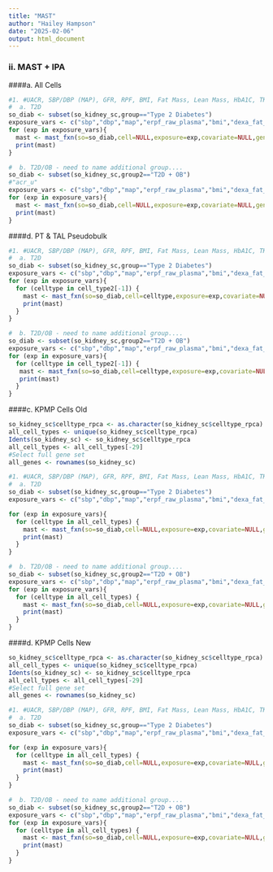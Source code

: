 ```yaml
---
title: "MAST"
author: "Hailey Hampson"
date: "2025-02-06"
output: html_document
---
```



### ii. MAST + IPA
####a. All Cells
```r
#1. #UACR, SBP/DBP (MAP), GFR, RPF, BMI, Fat Mass, Lean Mass, HbA1C, TKV/htTKV
#  a. T2D
so_diab <- subset(so_kidney_sc,group=="Type 2 Diabetes")
exposure_vars <- c("sbp","dbp","map","erpf_raw_plasma","bmi","dexa_fat_kg","dexa_lean_kg","hba1c","ht_adj_tkv","total_kidney_volume_ml","acr_u")
for (exp in exposure_vars){
  mast <- mast_fxn(so=so_diab,cell=NULL,exposure=exp,covariate=NULL,gene_set=rownames(so_diab),batch_size=2000,exp_group=NULL,ref_group=NULL,additional_group="Type 2 Diabetes")
  print(mast)
}

#  b. T2D/OB - need to name additional group....
so_diab <- subset(so_kidney_sc,group2=="T2D + OB")
#"acr_u"
exposure_vars <- c("sbp","dbp","map","erpf_raw_plasma","bmi","dexa_fat_kg","dexa_lean_kg","hba1c","ht_adj_tkv","total_kidney_volume_ml")
for (exp in exposure_vars){
  mast <- mast_fxn(so=so_diab,cell=NULL,exposure=exp,covariate=NULL,gene_set=rownames(so_diab),batch_size=2000,exp_group=NULL,ref_group=NULL,additional_group="T2D_OB")
  print(mast)
}
```

####d. PT & TAL Pseudobulk
```r
#1. #UACR, SBP/DBP (MAP), GFR, RPF, BMI, Fat Mass, Lean Mass, HbA1C, TKV/htTKV
#  a. T2D
so_diab <- subset(so_kidney_sc,group=="Type 2 Diabetes")
exposure_vars <- c("sbp","dbp","map","erpf_raw_plasma","bmi","dexa_fat_kg","dexa_lean_kg","hba1c","ht_adj_tkv","total_kidney_volume_ml","acr_u")
for (exp in exposure_vars){
  for (celltype in cell_type2[-1]) {
    mast <- mast_fxn(so=so_diab,cell=celltype,exposure=exp,covariate=NULL,gene_set=rownames(so_diab),batch_size=2000,exp_group=NULL,ref_group=NULL,additional_group="Type 2 Diabetes")
    print(mast)
  }
}

#  b. T2D/OB - need to name additional group....
so_diab <- subset(so_kidney_sc,group2=="T2D + OB")
exposure_vars <- c("sbp","dbp","map","erpf_raw_plasma","bmi","dexa_fat_kg","dexa_lean_kg","hba1c","ht_adj_tkv","total_kidney_volume_ml","acr_u")
for (exp in exposure_vars){
  for (celltype in cell_type2[-1]) {
   mast <- mast_fxn(so=so_diab,cell=celltype,exposure=exp,covariate=NULL,gene_set=rownames(so_diab),batch_size=2000,exp_group=NULL,ref_group=NULL,additional_group="T2D_OB")
   print(mast)
  }
}
```

####c. KPMP Cells Old
```r
so_kidney_sc$celltype_rpca <- as.character(so_kidney_sc$celltype_rpca)
all_cell_types <- unique(so_kidney_sc$celltype_rpca)
Idents(so_kidney_sc) <- so_kidney_sc$celltype_rpca
all_cell_types <- all_cell_types[-29]
#Select full gene set
all_genes <- rownames(so_kidney_sc)

#1. #UACR, SBP/DBP (MAP), GFR, RPF, BMI, Fat Mass, Lean Mass, HbA1C, TKV/htTKV
#  a. T2D
so_diab <- subset(so_kidney_sc,group=="Type 2 Diabetes")
exposure_vars <- c("sbp","dbp","map","erpf_raw_plasma","bmi","dexa_fat_kg","dexa_lean_kg","hba1c","ht_adj_tkv","total_kidney_volume_ml","acr_u")

for (exp in exposure_vars){
  for (celltype in all_cell_types) {
    mast <- mast_fxn(so=so_diab,cell=NULL,exposure=exp,covariate=NULL,gene_set=rownames(so_diab),batch_size=2000,exp_group=NULL,ref_group=NULL,additional_group="Type 2 Diabetes")
    print(mast)
  }
}

#  b. T2D/OB - need to name additional group....
so_diab <- subset(so_kidney_sc,group2=="T2D + OB")
exposure_vars <- c("sbp","dbp","map","erpf_raw_plasma","bmi","dexa_fat_kg","dexa_lean_kg","hba1c","ht_adj_tkv","total_kidney_volume_ml","acr_u")
for (exp in exposure_vars){
  for (celltype in all_cell_types) {
    mast <- mast_fxn(so=so_diab,cell=NULL,exposure=exp,covariate=NULL,gene_set=rownames(so_diab),batch_size=2000,exp_group=NULL,ref_group=NULL,additional_group="T2D_OB")
    print(mast)
  }
}
```

####d. KPMP Cells New
```r
so_kidney_sc$celltype_rpca <- as.character(so_kidney_sc$celltype_rpca)
all_cell_types <- unique(so_kidney_sc$celltype_rpca)
Idents(so_kidney_sc) <- so_kidney_sc$celltype_rpca
all_cell_types <- all_cell_types[-29]
#Select full gene set
all_genes <- rownames(so_kidney_sc)

#1. #UACR, SBP/DBP (MAP), GFR, RPF, BMI, Fat Mass, Lean Mass, HbA1C, TKV/htTKV
#  a. T2D
so_diab <- subset(so_kidney_sc,group=="Type 2 Diabetes")
exposure_vars <- c("sbp","dbp","map","erpf_raw_plasma","bmi","dexa_fat_kg","dexa_lean_kg","hba1c","ht_adj_tkv","total_kidney_volume_ml","acr_u")

for (exp in exposure_vars){
  for (celltype in all_cell_types) {
    mast <- mast_fxn(so=so_diab,cell=NULL,exposure=exp,covariate=NULL,gene_set=rownames(so_diab),batch_size=2000,exp_group=NULL,ref_group=NULL,additional_group="Type 2 Diabetes")
    print(mast)
  }
}

#  b. T2D/OB - need to name additional group....
so_diab <- subset(so_kidney_sc,group2=="T2D + OB")
exposure_vars <- c("sbp","dbp","map","erpf_raw_plasma","bmi","dexa_fat_kg","dexa_lean_kg","hba1c","ht_adj_tkv","total_kidney_volume_ml","acr_u")
for (exp in exposure_vars){
  for (celltype in all_cell_types) {
    mast <- mast_fxn(so=so_diab,cell=NULL,exposure=exp,covariate=NULL,gene_set=rownames(so_diab),batch_size=2000,exp_group=NULL,ref_group=NULL,additional_group="T2D_OB")
    print(mast)
  }
}
```

